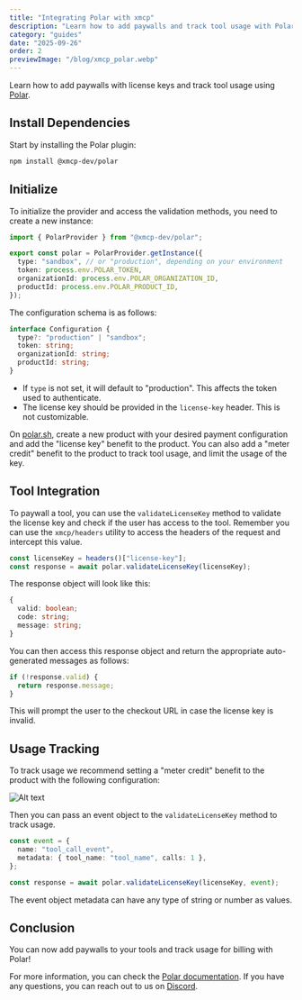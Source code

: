```yaml
---
title: "Integrating Polar with xmcp"
description: "Learn how to add paywalls and track tool usage with Polar."
category: "guides"
date: "2025-09-26"
order: 2
previewImage: "/blog/xmcp_polar.webp"
---
```


Learn how to add paywalls with license keys and track tool usage using [Polar](https://polar.sh/).

## Install Dependencies

Start by installing the Polar plugin:

```bash
npm install @xmcp-dev/polar
```

## Initialize

To initialize the provider and access the validation methods, you need to create a new instance:

```typescript
import { PolarProvider } from "@xmcp-dev/polar";

export const polar = PolarProvider.getInstance({
  type: "sandbox", // or "production", depending on your environment
  token: process.env.POLAR_TOKEN,
  organizationId: process.env.POLAR_ORGANIZATION_ID,
  productId: process.env.POLAR_PRODUCT_ID,
});
```

The configuration schema is as follows:

```typescript
interface Configuration {
  type?: "production" | "sandbox";
  token: string;
  organizationId: string;
  productId: string;
}
```

- If `type` is not set, it will default to "production". This affects the token used to authenticate.
- The license key should be provided in the `license-key` header. This is not customizable.

On [polar.sh](https://polar.sh/), create a new product with your desired payment configuration and add the "license key" benefit to the product. You can also add a "meter credit" benefit to the product to track tool usage, and limit the usage of the key.

## Tool Integration

To paywall a tool, you can use the `validateLicenseKey` method to validate the license key and check if the user has access to the tool.
Remember you can use the `xmcp/headers` utility to access the headers of the request and intercept this value.

```typescript
const licenseKey = headers()["license-key"];
const response = await polar.validateLicenseKey(licenseKey);
```

The response object will look like this:

```typescript
{
  valid: boolean;
  code: string;
  message: string;
}
```

You can then access this response object and return the appropriate auto-generated messages as follows:

```typescript
if (!response.valid) {
  return response.message;
}
```

This will prompt the user to the checkout URL in case the license key is invalid.

## Usage Tracking

To track usage we recommend setting a "meter credit" benefit to the product with the following configuration:

![Alt text](./04-meter_details.webp)

Then you can pass an event object to the `validateLicenseKey` method to track usage.

```typescript
const event = {
  name: "tool_call_event",
  metadata: { tool_name: "tool_name", calls: 1 },
};

const response = await polar.validateLicenseKey(licenseKey, event);
```

The event object metadata can have any type of string or number as values.

## Conclusion

You can now add paywalls to your tools and track usage for billing with Polar!

For more information, you can check the [Polar documentation](https://polar.sh/docs).
If you have any questions, you can reach out to us on [Discord](https://discord.gg/d9a7JBBxV9).
